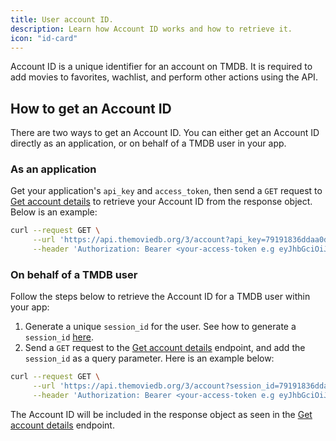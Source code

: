 ```yaml
---
title: User account ID.
description: Learn how Account ID works and how to retrieve it.
icon: "id-card"
---
```


Account ID is a unique identifier for an account on TMDB. It is required to add movies to favorites, wachlist, and perform other actions using the API.


## How to get an Account ID
There are two ways to get an Account ID. You can either get an Account ID directly as an application, or on behalf of a TMDB user in your app. 

### As an application
Get your application's `api_key` and `access_token`, then send a `GET` request to [Get account details]() to retrieve your Account ID from the response object.
Below is an example:

```bash Example
curl --request GET \
     --url 'https://api.themoviedb.org/3/account?api_key=79191836ddaa0da3df76a5ffef6f07ad6ab0c64' \
     --header 'Authorization: Bearer <your-access-token e.g eyJhbGciOiJIUzI1NiJ9.eyJhdWQiOiIxMDJlNzYzODBkM2NiZGVmMmY2NjQzNzg3ZjkyMzZmYiIsIm5iZiI6MTczMzE3MDMzNi4yNDYsInN1YiI6IjY3NGUxNGEwMGU4M2U0YmUyNTJjZWQyZiIsInNjb3BlcyI6WyJhcGlfcmVhZCJdLCJ2ZXJzaW9uIjoxfQ.ZT61q1NoOlzVMBVMZJQ2sSZZQ7P7KZmtr8Vw19C0Ies>'
```

### On behalf of a TMDB user
Follow the steps below to retrieve the Account ID for a TMDB user within your app:

1. Generate a unique `session_id` for the user. See how to generate a `session_id` [here]().
2. Send a `GET` request to the [Get account details]() endpoint, and add the `session_id` as a query parameter. Here is an example below:

```bash Example
curl --request GET \
     --url 'https://api.themoviedb.org/3/account?session_id=79191836ddaa0da3df76a5ffef6f07ad6ab0c641' \
     --header 'Authorization: Bearer <your-access-token e.g eyJhbGciOiJIUzI1NiJ9.eyJhdWQiOiIxMDJlNzYzODBkM2NiZGVmMmY2NjQzNzg3ZjkyMzZmYiIsIm5iZiI6MTczMzE3MDMzNi4yNDYsInN1YiI6IjY3NGUxNGEwMGU4M2U0YmUyNTJjZWQyZiIsInNjb3BlcyI6WyJhcGlfcmVhZCJdLCJ2ZXJzaW9uIjoxfQ.ZT61q1NoOlzVMBVMZJQ2sSZZQ7P7KZmtr8Vw19C0Ies>'
```

The Account ID will be included in the response object as seen in the [Get account details]() endpoint. 
